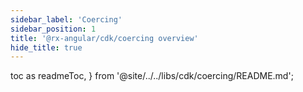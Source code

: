 ```yaml
---
sidebar_label: 'Coercing'
sidebar_position: 1
title: '@rx-angular/cdk/coercing overview'
hide_title: true
---
```


  toc as readmeToc,
} from '@site/../../libs/cdk/coercing/README.md';

<Readme />

<!-- Workaround for generating table of contents -->
<!-- See https://github.com/facebook/docusaurus/issues/3915#issuecomment-896193142 -->

